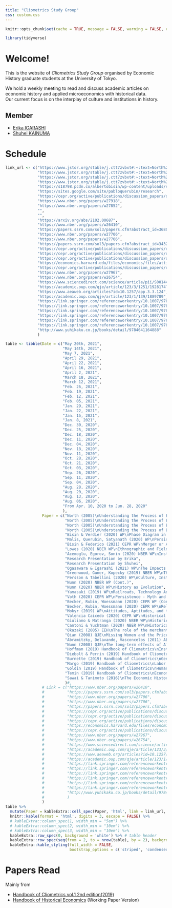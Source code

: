 ```yaml
---
title: "Cliometrics Study Group"
css: custom.css
---
```


```r
knitr::opts_chunk$set(cache = TRUE, message = FALSE, warning = FALSE, echo = FALSE)

library(tidyverse)
```



# Welcome!

This is the website of _Cliometrics Study Group_ organised by Economic History graduate students at the University of Tokyo.

We hold a weekly meeting to read and discuss academic articles on economic history and applied microeconomics with historical data.  
Our current focus is on the interplay of culture and institutions in history.

<!-- Please note that the website is still under construction. -->


<!-- https://github.com/juba/rmdformats -->
  <!-- rmdformats::material: -->

<!-- # About the Study Group -->
<!-- # About Us -->

<!-- *We love Economic History!!* -->

## Member

- [Erika IGARASHI](https://sites.google.com/view/erika-igarashis-website/%E3%83%9B%E3%83%BC%E3%83%A0)
- [Shuhei KAINUMA](https://kainume.github.io)


# Schedule

```r
link_url <- c("https://www.jstor.org/stable/j.ctt7zvbxt#:~:text=North%20argues%20that%20economic%20change,to%20political%20and%20economic%20feedback.",
              "https://www.jstor.org/stable/j.ctt7zvbxt#:~:text=North%20argues%20that%20economic%20change,to%20political%20and%20economic%20feedback.",
              "https://www.jstor.org/stable/j.ctt7zvbxt#:~:text=North%20argues%20that%20economic%20change,to%20political%20and%20economic%20feedback.",
              "https://www.jstor.org/stable/j.ctt7zvbxt#:~:text=North%20argues%20that%20economic%20change,to%20political%20and%20economic%20feedback.",
              "https://s18798.pcdn.co/albertobisin/wp-content/uploads/sites/16384/2021/01/CI-HHEfin.pdf",
              "https://sites.google.com/site/pabloquerubin/research",
              "https://cepr.org/active/publications/discussion_papers/dp.php?dpno=15795",
              "https://www.nber.org/papers/w27918",
              "https://www.nber.org/papers/w27852",
              "",
              "",
              "https://arxiv.org/abs/2102.00687",
              "https://www.nber.org/papers/w26410",
              "https://papers.ssrn.com/sol3/papers.cfm?abstract_id=3680457",
              "https://www.nber.org/papers/w27706", 
              "https://www.nber.org/papers/w27706", 
              "https://papers.ssrn.com/sol3/papers.cfm?abstract_id=3432796.",
              "https://cepr.org/active/publications/discussion_papers/dp.php?dpno=15417",
              "https://cepr.org/active/publications/discussion_papers/dp.php?dpno=14894", 
              "https://cepr.org/active/publications/discussion_papers/dp.php?dpno=14894", 
              "https://economics.harvard.edu/files/economics/files/attitudesaptitudes.pdf", 
              "https://cepr.org/active/publications/discussion_papers/dp.php?dpno=15208", 
              "https://www.nber.org/papers/w27967", 
              "https://www.nber.org/papers/w26754",
              "https://www.sciencedirect.com/science/article/pii/S0014498304000592", 
              "https://academic.oup.com/qje/article/123/3/1251/1928174?related-urls=yes&legid=qje;123/3/1251",
              "https://www.aeaweb.org/articles?id=10.1257/app.3.3.124",
              "https://academic.oup.com/qje/article/123/1/139/1889789",
              "https://link.springer.com/referenceworkentry/10.1007/978-3-030-00181-0_42",
              "https://link.springer.com/referenceworkentry/10.1007/978-3-030-00181-0_3",
              "https://link.springer.com/referenceworkentry/10.1007/978-3-030-00181-0_33",
              "https://link.springer.com/referenceworkentry/10.1007/978-3-030-00181-0_27",
              "https://link.springer.com/referenceworkentry/10.1007/978-3-030-00181-0_23",
              "https://link.springer.com/referenceworkentry/10.1007/978-3-030-00181-0_28",
              "http://www.yuhikaku.co.jp/books/detail/9784641164888"
              )
```

```r
table <- tibble(Date = c("May 20th, 2021",
                         "May 14th, 2021",
                         "May 7, 2021",
                         "April 29, 2021",
                         "April 22, 2021",
                         "April 16, 2021",
                         "April 2, 2021",
                         "March 18, 2021",
                         "March 12, 2021",
                         "Feb. 26, 2021",
                         "Feb. 19, 2021",
                         "Feb. 12, 2021",
                         "Feb. 05, 2021",
                         "Jan. 29, 2021",
                         "Jan. 22, 2021",
                         "Jan. 15, 2021",
                         "Jan. 8, 2021",
                         "Dec. 30, 2020",
                         "Dec. 25, 2020",
                         "Dec. 18, 2020",
                         "Dec. 11, 2020",
                         "Dec. 04, 2020",
                         "Nov. 18, 2020",
                         "Nov. 11, 2020",
                         "Oct. 28, 2020",
                         "Oct. 21, 2020",
                         "Oct. 03, 2020",
                         "Sep. 26, 2020",
                         "Sep. 11, 2020",
                         "Sep. 04, 2020",
                         "Aug. 28, 2020",
                         "Aug. 20, 2020",
                         "Aug. 13, 2020",
                         "Aug. 06, 2020",
                         "From Apr. 10, 2020 to Jun. 28, 2020"
                         ),
                Paper = c("North (2005)\nUnderstanding the Process of Economic Change: Chap.7",
                          "North (2005)\nUnderstanding the Process of Economic Change: Chap.5-6",
                          "North (2005)\nUnderstanding the Process of Economic Change: Chap.3-4",
                          "North (2005)\nUnderstanding the Process of Economic Change: Chap.1-2",
                          "Bisin & Verdier (2020) WP\nPhase Diagram in Historical Economics: Culture and Institution",
                          "Malis, Querubin, Satyanath (2020) WP\nPersistent Failure? International Interventions Since World War II",
                          "Bisin & Federico (2021) CEPR WP\nMerger or Acquisition ? Introduction to the Handbook of Historical Economics",
                          "Lowes (2020) NBER WP\nEthnographic and Field Data in Historical Economics",
                          "Acemoglu, Egorov, Sonin (2020) NBER WP\nInstitutional Change and Institutional Persistence",
                          "Research Presentation by Erika",
                          "Research Presentation by Shuhei",
                          "Ogasawara & Igarashi (2021) WP\nThe Impacts of the Gender Imbalance on Marriage and Birth: Evidence from World War II in Japan",
                          "Greenwood, Guner, Kopecky (2019) NBER WP\nThe Wife’s Protector: A Quantitative Theory Linking Contraceptive Technology with the Decline in Marriage",
                          "Persson & Tabellini (2020) WP\nCulture, Institutions and Policy",
                          "Nunn (2020) NBER WP (Cont.)",
                          "Nunn (2020) NBER WP\nHistory as Evolution",
                          "Yamasaki (2019) WP\nRailroads, Technology Adoption, and Modern Economic Development: Evidence from Japan",
                          "Voth (2020) CEPR WP\nPersistence - Myth and Mystery",
                          "Becker, Rubin, Woessmann (2020) CEPR WP (Cont.)",
                          "Becker, Rubin, Woessmann (2020) CEPR WP\nReligion in Economic History : A Survey",
                          "Mokyr (2019) WP\nAttitudes, Aptitudes, and the Roots of the Great Enrichment",
                          "Valencia Caicedo (2020) CEPR WP\nHistorical Econometrics: Instrumental Variables and Regression Discontinuity Designs",
                          "Giuliano & Matranga (2020) NBER WP\nHistorical Data: Where to Find Them, How to Use Them",
                          "Cantoni & Yuchtman (2020) NBER WP\nHistorical Natural Experiments: Bridging Economics and Economic History",
                          "Okazaki (2005) EEH\nThe role of the merchant coalition in pre-modern Japanese economic development: An historical institutional analysis",
                          "Qian (2008) QJE\nMissing Women and the Price of Tea in China: The Effect of Sex-Specific Earnings on Sex Imbalance",
                          "Abramitzky, Delavande, Vasconcelos (2011) AEJ: Applied\nMarrying up: The role of sex ratio in assortative matching",
                          "Nunn (2008) QJE\nThe long-term effects of Africa's slave trades",
                          "Hoffman (2019) Handbook of Cliometrics\nInstitutions",
                          "Diebolt & Perrin (2019) Handbook of Cliometrics\nCliometrics of Growth",
                          "Burnette (2019) Handbook of Cliometrics\nGender in Economic History",
                          "Margo (2019) Handbook of Cliometrics\nLabor Markets",
                          "Goldin (2019) Handbook of Cliometrics\nHuman Capital",
                          "Temin (2019) Handbook of Cliometrics\nEconomic History and Economic Development: New Economic History in Retrospect and Prospect",
                          "Sawai & Tanimoto (2016)\nThe Economic History of Japan: From the Early Modern Era to the Present"
                          )#,
                # Link = c("https://www.nber.org/papers/w26410",
                #          "https://papers.ssrn.com/sol3/papers.cfm?abstract_id=3680457",
                #          "https://www.nber.org/papers/w27706",
                #          "https://www.nber.org/papers/w27706",
                #          "https://papers.ssrn.com/sol3/papers.cfm?abstract_id=3432796.",
                #          "https://cepr.org/active/publications/discussion_papers/dp.php?dpno=15417",
                #          "https://cepr.org/active/publications/discussion_papers/dp.php?dpno=14894",
                #          "https://cepr.org/active/publications/discussion_papers/dp.php?dpno=14894",
                #          "https://economics.harvard.edu/files/economics/files/attitudesaptitudes.pdf",
                #          "https://cepr.org/active/publications/discussion_papers/dp.php?dpno=15208",
                #          "https://www.nber.org/papers/w27967",
                #          "https://www.nber.org/papers/w26754",
                #          "https://www.sciencedirect.com/science/article/pii/S0014498304000592",
                #          "https://academic.oup.com/qje/article/123/3/1251/1928174?related-urls=yes&legid=qje;123/3/1251",
                #          "https://www.aeaweb.org/articles?id=10.1257/app.3.3.124",
                #          "https://academic.oup.com/qje/article/123/1/139/1889789",
                #          "https://link.springer.com/referenceworkentry/10.1007/978-3-030-00181-0_42",
                #          "https://link.springer.com/referenceworkentry/10.1007/978-3-030-00181-0_3",
                #          "https://link.springer.com/referenceworkentry/10.1007/978-3-030-00181-0_33",
                #          "https://link.springer.com/referenceworkentry/10.1007/978-3-030-00181-0_27",
                #          "https://link.springer.com/referenceworkentry/10.1007/978-3-030-00181-0_23",
                #          "https://link.springer.com/referenceworkentry/10.1007/978-3-030-00181-0_28",
                #          "http://www.yuhikaku.co.jp/books/detail/9784641164888"
                #          )
                ) 
table %>% 
  mutate(Paper = kableExtra::cell_spec(Paper, 'html', link = link_url, color = 'green')) %>% 
  knitr::kable(format = 'html', digits = 3, escape = FALSE) %>% 
  # kableExtra::column_spec(1, width_min = "5em") %>% 
  # kableExtra::column_spec(2, width_min = "10em") %>% 
  # kableExtra::column_spec(3, width_min = "10em") %>% 
  kableExtra::row_spec(0, background = 'white') %>% # table header
  kableExtra::row_spec(seq(from = 2, to = nrow(table), by = 2), background = 'snow') %>% 
  kableExtra::kable_styling(full_width = FALSE, 
                            bootstrap_options = c('striped', 'condensed', 'hover'))#c("hover", "condensed"))

```

<!-- # Papers Read in Our Meeting -->
# Papers Read

Mainly from

- [Handbook of Cliometrics vol.1 2nd edition(2019)](https://www.springer.com/gp/book/9783030001803)
- [Handbook of Historical Economics](https://www.elsevier.com/books/the-handbook-of-historical-economics/bisin/978-0-12-815874-6) (Working Paper Version)


<!-- # Useful Links -->

<!-- Coming soon! -->

<!-- ## Data Source -->

<!-- ## Webinar -->

<!-- ## Teaching Materials -->
